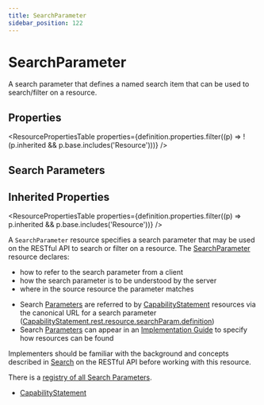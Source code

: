 ```yaml
---
title: SearchParameter
sidebar_position: 122
---
```



# SearchParameter

A search parameter that defines a named search item that can be used to search/filter on a resource.

<Tabs queryString="section">
<TabItem value="schema" label="Schema" default>

## Properties

<ResourcePropertiesTable
  properties={definition.properties.filter((p) => !(p.inherited && p.base.includes('Resource')))}
/>

## Search Parameters

<SearchParamsTable searchParams={definition.searchParameters} />

## Inherited Properties

<ResourcePropertiesTable properties={definition.properties.filter((p) => p.inherited && p.base.includes('Resource'))} />

</TabItem>
  <TabItem value="usage" label="Usage">
    <div> <a name="scope"></a>  <p> A <code>SearchParameter</code> resource specifies a search parameter that may be used on the RESTful API to search or filter on a resource.  The <a href="/docs/api/fhir/resources/searchparameter">SearchParameter</a> resource declares: </p> <ul>  <li>how to refer to the search parameter from a client</li>  <li>how the search parameter is to be understood by the server</li>  <li>where in the source resource the parameter matches</li> </ul> </div>
    </TabItem>
  <TabItem value="relationships" label="Relationships">
    <div>  <a name="bnr"></a>   <ul>  <li>Search <a href="/docs/api/fhir/resources/parameters">Parameters</a> are referred to by <a href="/docs/api/fhir/resources/capabilitystatement">CapabilityStatement</a> resources via the canonical URL for a search      parameter (<a href="https://www.hl7.org/fhir/capabilitystatement-definitions.html#CapabilityStatement.rest.resource.searchParam.definition">CapabilityStatement.rest.resource.searchParam.definition</a>)</li>  <li>Search <a href="/docs/api/fhir/resources/parameters">Parameters</a> can appear in an <a href="/docs/api/fhir/resources/implementationguide">Implementation Guide</a> to specify how resources can be found</li> </ul>  </div>
    </TabItem>
  <TabItem value="backgroundAndContext" label="Background and Context">
    <div> <a name="bnc"></a>  <p> Implementers should be familiar with the  background and concepts described in <a href="https://www.hl7.org/fhir/search.html">Search</a> on the RESTful API before working with this resource. </p> <p> There is a <a href="https://www.hl7.org/fhir/searchparameter-registry.html">registry of all Search <a href="/docs/api/fhir/resources/parameters">Parameters</a></a>. </p> </div>
    </TabItem>
  <TabItem value="referencedBy" label="Referenced By">
    <ul><li><a href="/docs/api/fhir/resources/capabilitystatement">CapabilityStatement</a></li></ul>
    </TabItem>

</Tabs>
